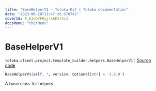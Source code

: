 ```yaml
---
title: "BaseHelperV1 — Toloka-Kit | Toloka documentation"
date: "2023-06-20T13:47:36.670742"
coverId: F_bIcOYF9yjrxkPZrXc3
docsMenu: "tkitMenu"
---
```


# BaseHelperV1

`toloka.client.project.template_builder.helpers.BaseHelperV1` | [Source code](https://github.com/Toloka/toloka-kit/blob/v1.2.0/src/client/project/template_builder/helpers.py#L23)

```python
BaseHelperV1(self, *, version: Optional[str] = '1.0.0')
```

A base class for helpers.